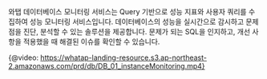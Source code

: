 와탭 데이터베이스 모니터링 서비스는 Query 기반으로 성능 지표와 사용자 쿼리를 수집하여 성능 모니터링 서비스입니다. 데이터베이스의 성능을 실시간으로 감시하고 문제점을 진단, 분석할 수 있는 솔루션을 제공합니다. 문제가 되는 SQL을 인지하고, 개선 사항을 적용했을 때 해결된 이슈를 확인할 수 있습니다.

{@video: https://whatap-landing-resource.s3.ap-northeast-2.amazonaws.com/prd/db/DB_01_instanceMonitoring.mp4}